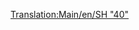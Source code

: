 [[Translation:Main/en/SH "40"]]{{en/-}}{{Template:Поезда/Ru
|Image=[[File:en/Sh40.png]]
|Name=SH "40"
|Cost=£ 35156 (1757800 р.)
|Speed=177 км/ч (110 миль/ч)
|Weight=82 т
|Power=5000 л.с. (6704 кВт)
|Annual=£ 2882 (144100 р.)
|Designed=1973
|Lifespan=23
|Capacity=нет
|Description=
|Real-life=[http://en.wikipedia.org/wiki/British_Rail_Class_87 British Rail Class 87]
}}